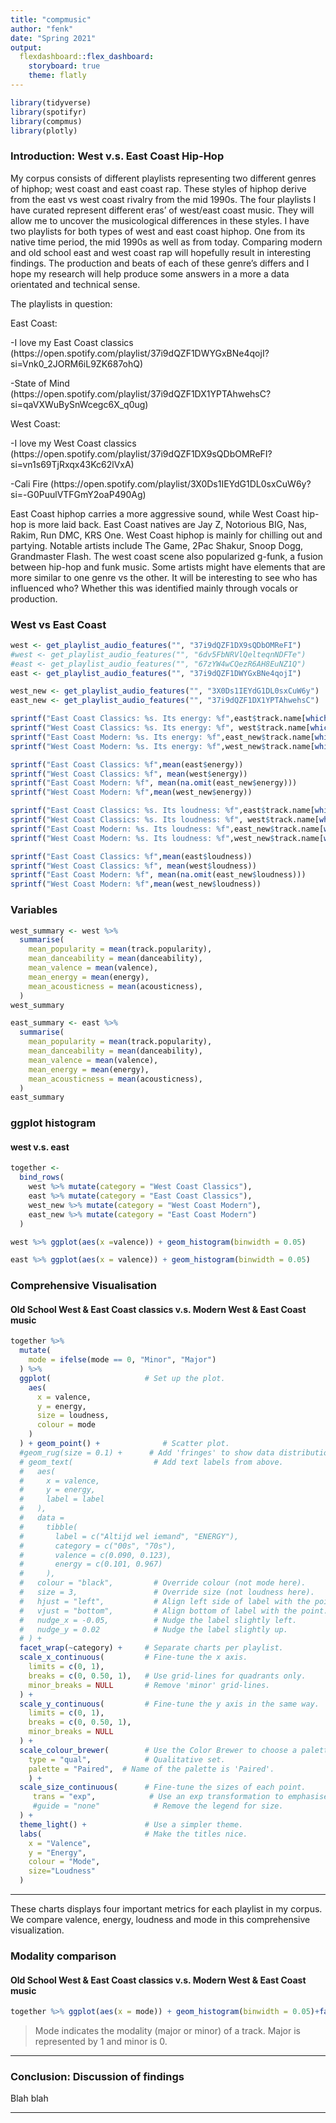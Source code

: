 ```yaml
---
title: "compmusic"
author: "fenk"
date: "Spring 2021"
output:
  flexdashboard::flex_dashboard:
    storyboard: true
    theme: flatly
---
```

```r
library(tidyverse)
library(spotifyr)
library(compmus)
library(plotly)
```

### Introduction: West v.s. East Coast Hip-Hop
My corpus consists of different playlists representing two different genres of hiphop; west coast and east coast rap. These styles of hiphop derive from the east vs west coast rivalry from the mid 1990s. The four playlists I have curated represent different eras' of west/east coast music. They will allow me to uncover the musicological differences in these styles. I have two playlists for both types of west and east coast hiphop. One from its native time period, the mid 1990s as well as from today. Comparing modern and old school east and west coast rap will hopefully result in interesting findings. The production and beats of each of these genre's differs and I hope my research will help produce some answers in a more a data orientated and technical sense.

The playlists in question:

East Coast:

-I love my East Coast classics (https://open.spotify.com/playlist/37i9dQZF1DWYGxBNe4qojI?si=Vnk0_2JORM6iL9ZK687ohQ)

-State of Mind (https://open.spotify.com/playlist/37i9dQZF1DX1YPTAhwehsC?si=qaVXWuBySnWcegc6X_q0ug)

West Coast:

-I love my West Coast classics (https://open.spotify.com/playlist/37i9dQZF1DX9sQDbOMReFI?si=vn1s69TjRxqx43Kc62lVxA)

-Cali Fire (https://open.spotify.com/playlist/3X0Ds1IEYdG1DL0sxCuW6y?si=-G0PuulVTFGmY2oaP490Ag)

East Coast hiphop carries a more aggressive sound, while West Coast hip-hop is more laid back. East Coast natives are Jay Z, Notorious BIG, Nas, Rakim, Run DMC, KRS One. West Coast hiphop is mainly for chilling out and partying. Notable artists include The Game, 2Pac Shakur, Snoop Dogg, Grandmaster Flash. The west coast scene also popularized g-funk, a fusion between hip-hop and funk music. Some artists might have elements that are more similar to one genre vs the other. It will be interesting to see who has influenced who? Whether this was identified mainly through vocals or production.

### West vs East Coast 
```r
west <- get_playlist_audio_features("", "37i9dQZF1DX9sQDbOMReFI")
#west <- get_playlist_audio_features("", "6dv5FbNRVlQelteqnNDFTe")
#east <- get_playlist_audio_features("", "67zYW4wCQezR6AH8EuNZ1Q")
east <- get_playlist_audio_features("", "37i9dQZF1DWYGxBNe4qojI")

west_new <- get_playlist_audio_features("", "3X0Ds1IEYdG1DL0sxCuW6y")
east_new <- get_playlist_audio_features("", "37i9dQZF1DX1YPTAhwehsC")
```



```r
sprintf("East Coast Classics: %s. Its energy: %f",east$track.name[which.max(east$energy)],max(east$energy))
sprintf("West Coast Classics: %s. Its energy: %f", west$track.name[which.max(west$energy)],max(west$energy))
sprintf("East Coast Modern: %s. Its energy: %f",east_new$track.name[which.max(east_new$energy)],max(na.omit(east_new$energy)))
sprintf("West Coast Modern: %s. Its energy: %f",west_new$track.name[which.max(west_new$energy)],max(west_new$energy))

sprintf("East Coast Classics: %f",mean(east$energy))
sprintf("West Coast Classics: %f", mean(west$energy))
sprintf("East Coast Modern: %f", mean(na.omit(east_new$energy)))
sprintf("West Coast Modern: %f",mean(west_new$energy))
```
```r
sprintf("East Coast Classics: %s. Its loudness: %f",east$track.name[which.max(east$loudness)],max(east$loudness))
sprintf("West Coast Classics: %s. Its loudness: %f", west$track.name[which.max(west$loudness)],max(west$loudness))
sprintf("East Coast Modern: %s. Its loudness: %f",east_new$track.name[which.max(east_new$loudness)],max(na.omit(east_new$loudness)))
sprintf("West Coast Modern: %s. Its loudness: %f",west_new$track.name[which.max(west_new$loudness)],max(west_new$loudness))

sprintf("East Coast Classics: %f",mean(east$loudness))
sprintf("West Coast Classics: %f", mean(west$loudness))
sprintf("East Coast Modern: %f", mean(na.omit(east_new$loudness)))
sprintf("West Coast Modern: %f",mean(west_new$loudness))
```

### Variables
```r
west_summary <- west %>%
  summarise(
    mean_popularity = mean(track.popularity),
    mean_danceability = mean(danceability),
    mean_valence = mean(valence),
    mean_energy = mean(energy),
    mean_acousticness = mean(acousticness),
  )
west_summary
```

```r
east_summary <- east %>%
  summarise(
    mean_popularity = mean(track.popularity),
    mean_danceability = mean(danceability),
    mean_valence = mean(valence),
    mean_energy = mean(energy),
    mean_acousticness = mean(acousticness),
  )
east_summary
```

### ggplot histogram
#### west v.s. east
```r
together <-
  bind_rows(
    west %>% mutate(category = "West Coast Classics"),
    east %>% mutate(category = "East Coast Classics"),
    west_new %>% mutate(category = "West Coast Modern"),
    east_new %>% mutate(category = "East Coast Modern")
  )
```

```r
west %>% ggplot(aes(x =valence)) + geom_histogram(binwidth = 0.05)
```

```r
east %>% ggplot(aes(x = valence)) + geom_histogram(binwidth = 0.05)
```

### Comprehensive Visualisation
#### Old School West & East Coast classics v.s. Modern West & East Coast music

```r
together %>%                    
  mutate(
    mode = ifelse(mode == 0, "Minor", "Major")
  ) %>%
  ggplot(                     # Set up the plot.
    aes(
      x = valence,
      y = energy,
      size = loudness,
      colour = mode
    )
  ) + geom_point() +              # Scatter plot.
  #geom_rug(size = 0.1) +      # Add 'fringes' to show data distribution.
  # geom_text(                  # Add text labels from above.
  #   aes(
  #     x = valence,
  #     y = energy,
  #     label = label
  #   ),
  #   data = 
  #     tibble(
  #       label = c("Altijd wel iemand", "ENERGY"),
  #       category = c("00s", "70s"),
  #       valence = c(0.090, 0.123),
  #       energy = c(0.101, 0.967)
  #     ),
  #   colour = "black",         # Override colour (not mode here).
  #   size = 3,                 # Override size (not loudness here).
  #   hjust = "left",           # Align left side of label with the point.
  #   vjust = "bottom",         # Align bottom of label with the point.
  #   nudge_x = -0.05,          # Nudge the label slightly left.
  #   nudge_y = 0.02            # Nudge the label slightly up.
  # ) +
  facet_wrap(~category) +     # Separate charts per playlist.
  scale_x_continuous(         # Fine-tune the x axis.
    limits = c(0, 1),
    breaks = c(0, 0.50, 1),   # Use grid-lines for quadrants only.
    minor_breaks = NULL       # Remove 'minor' grid-lines.
  ) +
  scale_y_continuous(         # Fine-tune the y axis in the same way.
    limits = c(0, 1),
    breaks = c(0, 0.50, 1),
    minor_breaks = NULL
  ) +
  scale_colour_brewer(        # Use the Color Brewer to choose a palette.
    type = "qual",            # Qualitative set.
    palette = "Paired",  # Name of the palette is 'Paired'.
    ) +
  scale_size_continuous(      # Fine-tune the sizes of each point.
     trans = "exp",            # Use an exp transformation to emphasise loud.
     #guide = "none"            # Remove the legend for size.
  ) +
  theme_light() +             # Use a simpler theme.
  labs(                       # Make the titles nice.
    x = "Valence",
    y = "Energy",
    colour = "Mode",
    size="Loudness"
  )
```

***
These charts displays four important metrics for each playlist in my corpus. We compare valence, energy, loudness and mode in this comprehensive visualization.

### Modality comparison
#### Old School West & East Coast classics v.s. Modern West & East Coast music

```r
together %>% ggplot(aes(x = mode)) + geom_histogram(binwidth = 0.05)+facet_wrap(~category)
```

> Mode indicates the modality (major or minor) of a track. Major is represented by 1 and minor is 0.

***


### Conclusion: Discussion of findings


Blah blah

***